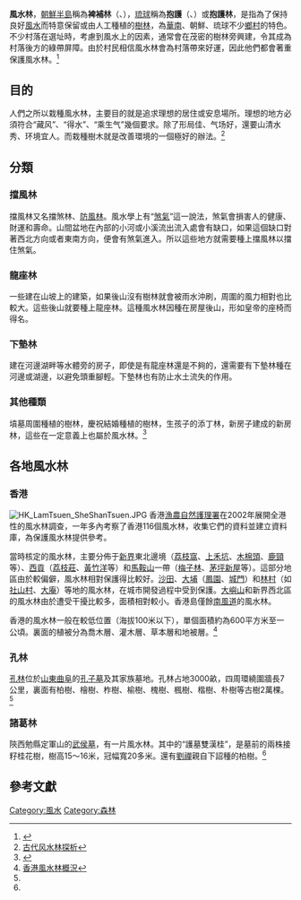 '''風水林'''，[[朝鮮半島|朝鮮半島]]稱為'''裨補林'''（{{lang-ko|비보림}}、{{lang|ko|裨補林}}），[[琉球|琉球]]稱為'''抱護'''（{{lang|ryu|ポーグ}}、{{lang|ryu|抱護}}）或'''抱護林'''，是指為了保持良好[[風水|風水]]而特意保留或由人工種植的[[樹林|樹林]]，為[[華南|華南]]、朝鮮、琉球不少[[鄉村|鄉村]]的特色。不少村落在選址時，考慮到風水上的因素，通常會在茂密的樹林旁興建，令其成為村落後方的綠帶屏障。由於村民相信風水林會為村落帶來好運，因此他們都會著重保護風水林。<ref>{{cite journal|last1=Coggins|first1=Chris|last2=Chevrier|first2=Joelle|last3=Dwyer|first3=Maeve|last4=Longway|first4=Lindsey|last5=Xu|first5=Michael|last6=Tiso|first6=Peter|last7=Li|first7=Zhen|title=Village Fengshui Forests of Southern China – Culture History and Conservation Status|journal=ASIANetwork Exchange: A Journal for Asian Studies in the Liberal Arts|date=2012-06-24|volume=19|issue=2|pages=52|doi=10.16995/ane.43}}</ref>{{cn|他們更會在風水林栽種具有不同實用價值的樹木（如[[水果|果樹]]、[[榕樹|榕樹]]、[[樟樹|樟樹]]及[[竹|竹]]等），使風水林有其實質經濟價值。}}<!-- 争议：Coggins 的统计显示，阔叶林有经济价值的很少。-->

==目的==
人們之所以栽種風水林，主要目的就是追求理想的居住或安息場所。理想的地方必須符合“藏风”、“得水”、“乘生气”幾個要求。除了形局佳、气场好，還要山清水秀、环境宜人。而栽種樹木就是改善環境的一個極好的辦法。<ref>[http://www.laixx.com/article/71/76/show/18232.html 古代风水林探析]{{dead link|date=2018年2月 |bot=InternetArchiveBot |fix-attempted=yes }}</ref>

==分類==
===擋風林===
擋風林又名擋煞林、[[防風林|防風林]]。風水學上有“[[煞氣|煞氣]]”這一說法，煞氣會損害人的健康、財運和壽命。山間盆地在內部的小河或小溪流出流入處會有缺口，如果這個缺口對著西北方向或者東南方向，便會有煞氣進入。所以這些地方就需要種上擋風林以擋住煞氣。
===龍座林===
一些建在山坡上的建築，如果後山沒有樹林就會被雨水沖刷，周圍的風力相對也比較大。這些後山就要種上龍座林。這種風水林因種在房屋後山，形如皇帝的座椅而得名。
===下墊林===
建在河邊湖畔等水體旁的房子，即使是有龍座林還是不夠的，還需要有下墊林種在河邊或湖邊，以避免頭重腳輕。下墊林也有防止水土流失的作用。
===其他種類===
墳墓周圍種植的樹林，慶祝結婚種植的樹林，生孩子的添丁林，新房子建成的新房林，這些在一定意義上也屬於風水林。<ref name="tantan">{{Cite web |url=http://kaiyun.china.com/zh_cn/geomancy/zs/11062422/20090703/15546855.html |title=談談幾種常見的風水林 |accessdate=2010-08-04 |archive-date=2009-08-08 |archive-url=https://web.archive.org/web/20090808075711/http://kaiyun.china.com/zh_cn/geomancy/zs/11062422/20090703/15546855.html |dead-url=yes }}</ref>

==各地風水林==
===香港===
[[File:HK_LamTsuen_SheShanTsuen.JPG|thumb]]
香港[[漁農自然護理署|漁農自然護理署]]在2002年展開全港性的風水林調查，一年多內考察了香港116個風水林，收集它們的資料並建立資料庫，為保護風水林提供參考。

當時核定的風水林，主要分佈于[[新界|新界]]東北邊境（[[荔枝窩|荔枝窩]]、[[上禾坑|上禾坑]]、[[木棉頭|木棉頭]]、[[鹿頸|鹿頸]]等）、[[西貢區|西貢]]（[[荔枝莊|荔枝莊]]、[[黃竹洋_(西貢北約)|黃竹洋]]等）和[[馬鞍山_(香港市鎮)|馬鞍山]]一帶（[[梅子林村_(沙田區)|梅子林]]、[[茅坪新屋|茅坪新屋]]等）。這部分地區由於較偏僻，風水林相對保護得比較好。[[沙田_(香港)|沙田]]、[[大埔_(香港)|大埔]]（[[鳳園|鳳園]]、[[城門谷|城門]]）和[[林村|林村]]（如[[社山村|社山村]]、[[大庵|大庵]]）等地的風水林，在城市開發過程中受到保護。[[大嶼山|大嶼山]]和新界西北區的風水林由於遭受干擾比較多，面積相對較小。香港島僅餘[[南風道|南風道]]的風水林。

香港的風水林一般在較低位置（海拔100米以下），單個面積約為600平方米至一公頃。裏面的植被分為喬木層、灌木層、草本層和地被層。<ref>[http://herbarium.gov.hk/SpecialTopicsSubDetails.aspx?Id=4&subId=12 香港風水林概況]</ref>

===孔林===
[[孔林|孔林]]位於[[山東|山東]][[曲阜|曲阜]]的[[孔子墓|孔子墓]]及其家族墓地。孔林占地3000畝，四周環繞圍牆長7公里，裏面有柏樹、檜樹、柞樹、榆樹、槐樹、楓樹、楷樹、朴樹等古樹2萬棵。<ref name="tantan"/>

===諸葛林===
陝西勉縣定軍山的[[武侯墓|武侯墓]]，有一片風水林。其中的“護墓雙漢桂”，是墓前的兩株接籽桂花樹，樹高15～16米，冠幅寬20多米。還有[[劉禪|劉禪]]親自下詔種的柏樹。<ref name="tantan"/>

==參考文獻==
<div class="references-small">
<references></references>
</div>
[[Category:風水|Category:風水]]
[[Category:森林|Category:森林]]